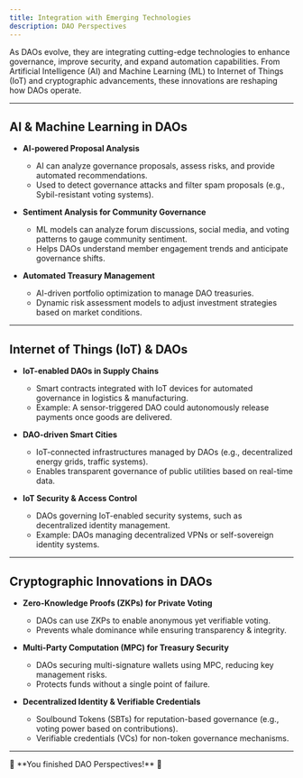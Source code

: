 ```yaml
---
title: Integration with Emerging Technologies
description: DAO Perspectives
---
```


As DAOs evolve, they are integrating cutting-edge technologies to enhance governance, improve security, and expand automation capabilities. From Artificial Intelligence (AI) and Machine Learning (ML) to Internet of Things (IoT) and cryptographic advancements, these innovations are reshaping how DAOs operate.

---

## AI & Machine Learning in DAOs

- **AI-powered Proposal Analysis**  
  - AI can analyze governance proposals, assess risks, and provide automated recommendations.  
  - Used to detect governance attacks and filter spam proposals (e.g., Sybil-resistant voting systems).  

- **Sentiment Analysis for Community Governance**  
  - ML models can analyze forum discussions, social media, and voting patterns to gauge community sentiment.  
  - Helps DAOs understand member engagement trends and anticipate governance shifts.  

- **Automated Treasury Management**  
  - AI-driven portfolio optimization to manage DAO treasuries.  
  - Dynamic risk assessment models to adjust investment strategies based on market conditions.  

---

## Internet of Things (IoT) & DAOs 

- **IoT-enabled DAOs in Supply Chains**  
  - Smart contracts integrated with IoT devices for automated governance in logistics & manufacturing.  
  - Example: A sensor-triggered DAO could autonomously release payments once goods are delivered.  

- **DAO-driven Smart Cities**  
  - IoT-connected infrastructures managed by DAOs (e.g., decentralized energy grids, traffic systems).  
  - Enables transparent governance of public utilities based on real-time data.  

- **IoT Security & Access Control**  
  - DAOs governing IoT-enabled security systems, such as decentralized identity management.  
  - Example: DAOs managing decentralized VPNs or self-sovereign identity systems.  

---

## Cryptographic Innovations in DAOs

- **Zero-Knowledge Proofs (ZKPs) for Private Voting**  
  - DAOs can use ZKPs to enable anonymous yet verifiable voting.  
  - Prevents whale dominance while ensuring transparency & integrity.  

- **Multi-Party Computation (MPC) for Treasury Security**  
  - DAOs securing multi-signature wallets using MPC, reducing key management risks.  
  - Protects funds without a single point of failure.  

- **Decentralized Identity & Verifiable Credentials**  
  - Soulbound Tokens (SBTs) for reputation-based governance (e.g., voting power based on contributions).  
  - Verifiable credentials (VCs) for non-token governance mechanisms.  

---

<div style={{ textAlign: 'center' }}>
🔖 **You finished DAO Perspectives!** 🔖
</div>
